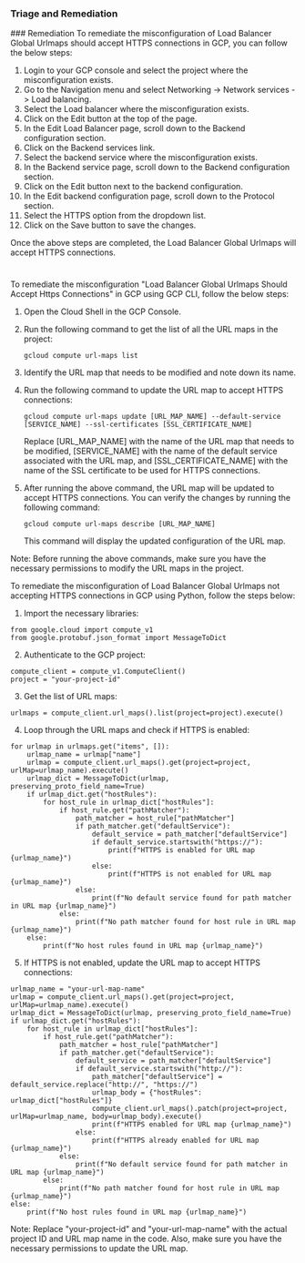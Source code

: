 
### Triage and Remediation
<Tabs>
<Tab title='Remediation'>
### Remediation

<AccordionGroup>
<Accordion title='Using Console' defaultOpen='true'>
To remediate the misconfiguration of Load Balancer Global Urlmaps should accept HTTPS connections in GCP, you can follow the below steps:

1. Login to your GCP console and select the project where the misconfiguration exists.
2. Go to the Navigation menu and select Networking -> Network services -> Load balancing.
3. Select the Load balancer where the misconfiguration exists.
4. Click on the Edit button at the top of the page.
5. In the Edit Load Balancer page, scroll down to the Backend configuration section.
6. Click on the Backend services link.
7. Select the backend service where the misconfiguration exists.
8. In the Backend service page, scroll down to the Backend configuration section.
9. Click on the Edit button next to the backend configuration.
10. In the Edit backend configuration page, scroll down to the Protocol section.
11. Select the HTTPS option from the dropdown list.
12. Click on the Save button to save the changes.

Once the above steps are completed, the Load Balancer Global Urlmaps will accept HTTPS connections.

#
</Accordion>

<Accordion title='Using CLI'>
To remediate the misconfiguration "Load Balancer Global Urlmaps Should Accept Https Connections" in GCP using GCP CLI, follow the below steps:

1. Open the Cloud Shell in the GCP Console.
2. Run the following command to get the list of all the URL maps in the project:

   ```
   gcloud compute url-maps list
   ```

3. Identify the URL map that needs to be modified and note down its name.
4. Run the following command to update the URL map to accept HTTPS connections:

   ```
   gcloud compute url-maps update [URL_MAP_NAME] --default-service [SERVICE_NAME] --ssl-certificates [SSL_CERTIFICATE_NAME]
   ```

   Replace [URL_MAP_NAME] with the name of the URL map that needs to be modified, [SERVICE_NAME] with the name of the default service associated with the URL map, and [SSL_CERTIFICATE_NAME] with the name of the SSL certificate to be used for HTTPS connections.

5. After running the above command, the URL map will be updated to accept HTTPS connections. You can verify the changes by running the following command:

   ```
   gcloud compute url-maps describe [URL_MAP_NAME]
   ```

   This command will display the updated configuration of the URL map.

Note: Before running the above commands, make sure you have the necessary permissions to modify the URL maps in the project.
</Accordion>

<Accordion title='Using Python'>
To remediate the misconfiguration of Load Balancer Global Urlmaps not accepting HTTPS connections in GCP using Python, follow the steps below:

1. Import the necessary libraries:

```
from google.cloud import compute_v1
from google.protobuf.json_format import MessageToDict
```

2. Authenticate to the GCP project:

```
compute_client = compute_v1.ComputeClient()
project = "your-project-id"
```

3. Get the list of URL maps:

```
urlmaps = compute_client.url_maps().list(project=project).execute()
```

4. Loop through the URL maps and check if HTTPS is enabled:

```
for urlmap in urlmaps.get("items", []):
    urlmap_name = urlmap["name"]
    urlmap = compute_client.url_maps().get(project=project, urlMap=urlmap_name).execute()
    urlmap_dict = MessageToDict(urlmap, preserving_proto_field_name=True)
    if urlmap_dict.get("hostRules"):
        for host_rule in urlmap_dict["hostRules"]:
            if host_rule.get("pathMatcher"):
                path_matcher = host_rule["pathMatcher"]
                if path_matcher.get("defaultService"):
                    default_service = path_matcher["defaultService"]
                    if default_service.startswith("https://"):
                        print(f"HTTPS is enabled for URL map {urlmap_name}")
                    else:
                        print(f"HTTPS is not enabled for URL map {urlmap_name}")
                else:
                    print(f"No default service found for path matcher in URL map {urlmap_name}")
            else:
                print(f"No path matcher found for host rule in URL map {urlmap_name}")
    else:
        print(f"No host rules found in URL map {urlmap_name}")
```

5. If HTTPS is not enabled, update the URL map to accept HTTPS connections:

```
urlmap_name = "your-url-map-name"
urlmap = compute_client.url_maps().get(project=project, urlMap=urlmap_name).execute()
urlmap_dict = MessageToDict(urlmap, preserving_proto_field_name=True)
if urlmap_dict.get("hostRules"):
    for host_rule in urlmap_dict["hostRules"]:
        if host_rule.get("pathMatcher"):
            path_matcher = host_rule["pathMatcher"]
            if path_matcher.get("defaultService"):
                default_service = path_matcher["defaultService"]
                if default_service.startswith("http://"):
                    path_matcher["defaultService"] = default_service.replace("http://", "https://")
                    urlmap_body = {"hostRules": urlmap_dict["hostRules"]}
                    compute_client.url_maps().patch(project=project, urlMap=urlmap_name, body=urlmap_body).execute()
                    print(f"HTTPS enabled for URL map {urlmap_name}")
                else:
                    print(f"HTTPS already enabled for URL map {urlmap_name}")
            else:
                print(f"No default service found for path matcher in URL map {urlmap_name}")
        else:
            print(f"No path matcher found for host rule in URL map {urlmap_name}")
else:
    print(f"No host rules found in URL map {urlmap_name}")
```

Note: Replace "your-project-id" and "your-url-map-name" with the actual project ID and URL map name in the code. Also, make sure you have the necessary permissions to update the URL map.
</Accordion>

</AccordionGroup>
</Tab>
</Tabs>
